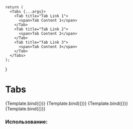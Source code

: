
<Meta
    title="Control/Tabs"
    component={Tabs}
/>

    return (
      <Tabs {...args}>
        <Tab title="Tab Link 1">
          <span>Tab Content 1</span>
        </Tab>
        <Tab title="Tab Link 2">
          <span>Tab Content 2</span>
        </Tab>
        <Tab title="Tab Link 3">
          <span>Tab Content 3</span>
        </Tab>
      </Tabs>
    );
}

# Tabs


<Canvas isColumn>
  <Story name="Base" args={{}}>
    {Template.bind({})}
  </Story>
  <Story name="Disabled" args={{disabled: true}}>
    {Template.bind({})}
  </Story>
  <Story name="With Initial Active Key" args={{activeKey: "2"}}>
    {Template.bind({})}
  </Story>
  <Story name="Vertical" args={{orientation: ORIENTATION.vertical}}>
    {Template.bind({})}
  </Story>
</Canvas>

<ArgsTable of={Tabs} />

### Использование:


